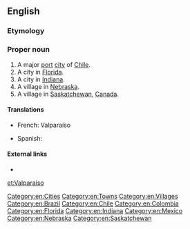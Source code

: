 {{also|Valparaíso}}
==English==

===Etymology===
{{rfe}}

===Proper noun===
{{en-proper noun}}

# A major [[port]] [[city]] of [[Chile]].
# A city in [[Florida]].
# A city in [[Indiana]].
# A village in [[Nebraska]].
# A village in [[Saskatchewan]], [[Canada]].

====Translations====
{{trans-top|city}}
* French: Valparaíso
{{trans-mid}}
* Spanish: {{t+|es|Valparaíso}}
{{trans-bottom}}

====External links====
* {{projectlink|wikipedia}}

[[Category:en:Cities]]
[[Category:en:Towns]]
[[Category:en:Villages]]
[[Category:en:Brazil]]
[[Category:en:Chile]]
[[Category:en:Colombia]]
[[Category:en:Florida]]
[[Category:en:Indiana]]
[[Category:en:Mexico]]
[[Category:en:Nebraska]]
[[Category:en:Saskatchewan]]

[[et:Valparaiso]]